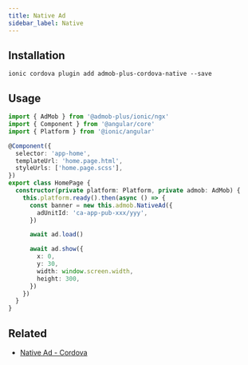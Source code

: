 ```yaml
---
title: Native Ad
sidebar_label: Native
---
```



## Installation

```sh-session
ionic cordova plugin add admob-plus-cordova-native --save
```

## Usage

```ts
import { AdMob } from '@admob-plus/ionic/ngx'
import { Component } from '@angular/core'
import { Platform } from '@ionic/angular'

@Component({
  selector: 'app-home',
  templateUrl: 'home.page.html',
  styleUrls: ['home.page.scss'],
})
export class HomePage {
  constructor(private platform: Platform, private admob: AdMob) {
    this.platform.ready().then(async () => {
      const banner = new this.admob.NativeAd({
        adUnitId: 'ca-app-pub-xxx/yyy',
      })

      await ad.load()

      await ad.show({
        x: 0,
        y: 30,
        width: window.screen.width,
        height: 300,
      })
    })
  }
}
```

## Related

- [Native Ad - Cordova](/docs/cordova/ads/native)
